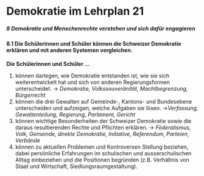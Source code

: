 
# Demokratie im Lehrplan 21

<Ref href="https://v-fe.lehrplan.ch/index.php?code=a|6|4|8|0|1">

##### 8 Demokratie und Menschenrechte verstehen und sich dafür engagieren

#### 8.1 Die Schülerinnen und Schüler können die Schweizer Demokratie erklären und mit anderen Systemen vergleichen.

**Die Schülerinnen und Schüler ...**

1. können darlegen, wie Demokratie entstanden ist, wie sie sich weiterentwickelt hat und sich von anderen Regierungsformen unterscheidet. → _​Demokratie, Volkssouveränität, Machtbegrenzung, Bürgerrecht_
2. können die drei Gewalten auf Gemeinde-, Kantons- und Bundesebene unterscheiden und aufzeigen, welche Aufgaben sie lösen. → ​*Verfassung, Gewaltenteilung, Regierung, Parlament, Gericht*
3. können wichtige Besonderheiten der Schweizer Demokratie sowie die daraus resultierenden Rechte und Pflichten erklären. → _​Föderalismus, Volk, Gemeinde, direkte Demokratie, Initiative, Referendum, Parteien, Verbände_
4. können zu aktuellen Problemen und Kontroversen Stellung beziehen, dabei persönliche Erfahrungen im schulischen und ausserschulischen Alltag einbeziehen und die Positionen begründen (z.B. Verhältnis von Staat und Wirtschaft, Siedlungsraumgestaltung).

</Ref>
